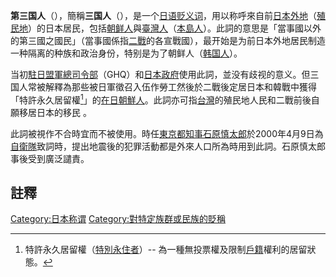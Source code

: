 {{Expert|time=2019-08-28T15:42:27+00:00}}
{{SelfDistinguish|中國歷史上[[:Category:三国人|三國時代人物]]}}

'''第三国人'''（{{jpn|j=第三国人|hg=だいさんごくじん|rm=dai sangoku jin}}），簡稱'''三国人'''（{{jp|j=三国人|hg=さんごくじん|rm=sangoku jin|f=y}}），是一个[[日语|日语]][[歧视语|贬义词]]，用以称呼來自前[[外地_(大日本帝國)|日本外地]]（[[殖民地|殖民地]]）的日本居民，包括[[朝鲜人|朝鲜人]]與[[臺灣人|臺灣人]]（[[本島人|本島人]]）。此詞的意思是「當事國以外的第三國之國民」（當事國係指[[二戰|二戰]]的各宣戰國），最开始是为前日本外地居民制造一种隔离的种族和政治身份，特别是为了朝鲜人（[[韩国人|韩国人]]）。

当初[[駐日盟軍總司令部|駐日盟軍總司令部]]（GHQ）和[[日本政府|日本政府]]使用此詞，並没有歧视的意义。但三国人常被解釋為那些被日軍徵召入伍作勞工然後於二戰後定居日本和韓戰中獲得「特許永久居留權<ref>特許永久居留權（[[特別永住者|特別永住者]]）-- 為一種無投票權及限制[[戶籍|戶籍]]權利的居留狀態。</ref>」的[[在日朝鮮人|在日朝鮮人]]。此詞亦可指[[台灣|台灣]]的殖民地人民和二戰前後自願移居日本的移民 。

此詞被視作不合時宜而不被使用。時任[[東京都知事|東京都知事]][[石原慎太郎|石原慎太郎]]於2000年4月9日為[[自衛隊|自衛隊]]致詞時，提出地震後的犯罪活動都是外來人口所為時用到此詞。石原慎太郎事後受到廣泛譴責。

==註釋==
{{Reflist}}

{{Japan-stub}}

{{DEFAULTSORT:Dai sangoku jin}}
[[Category:日本称谓|Category:日本称谓]]
[[Category:對特定族群或民族的貶稱|Category:對特定族群或民族的貶稱]]
